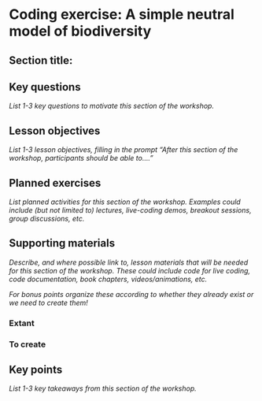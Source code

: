 # Coding exercise: A simple neutral model of biodiversity

## Section title:

## Key questions

_List 1-3 key questions to motivate this section of the workshop._

## Lesson objectives

_List 1-3 lesson objectives, filling in the prompt "After this section of the workshop, participants should be able to...."_

## Planned exercises

_List planned activities for this section of the workshop. Examples could include (but not limited to) lectures, live-coding demos, breakout sessions, group discussions, etc._

## Supporting materials

_Describe, and where possible link to, lesson materials that will be needed for this section of the workshop. These could include code for live coding, code documentation, book chapters, videos/animations, etc._

_For bonus points organize these according to whether they already exist or we need to create them!_

### Extant

### To create

## Key points

_List 1-3 key takeaways from this section of the workshop._
